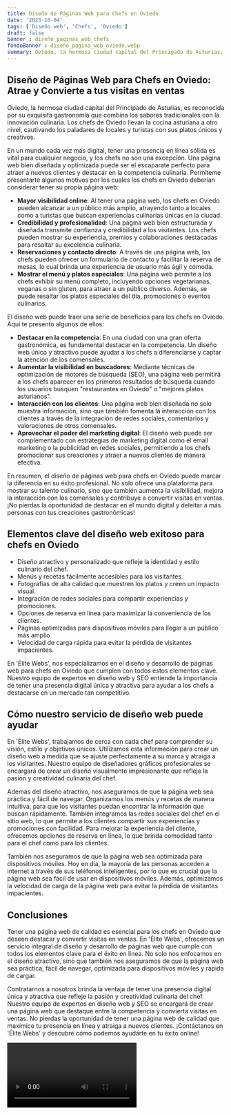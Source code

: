 ```yaml
---
title: Diseño de Páginas Web para Chefs en Oviedo
date: '2023-10-04'
tags: ['Diseño web', 'Chefs', 'Oviedo']
draft: false
banner : diseño_paginas_web_chefs
fondoBanner : diseño_pagina_web_oviedo.webp
summary: Oviedo, la hermosa ciudad capital del Principado de Asturias, es reconocida por su exquisita gastronomía que combina los sabores tradicionales con la innovación culinaria. Los chefs de Oviedo llevan la cocina asturiana a otro nivel, cautivando los paladares de locales y turistas con sus platos únicos y creativos.
---
```


## Diseño de Páginas Web para Chefs en Oviedo: Atrae y Convierte a tus visitas en ventas

Oviedo, la hermosa ciudad capital del Principado de Asturias, es reconocida por su exquisita gastronomía que combina los sabores tradicionales con la innovación culinaria. Los chefs de Oviedo llevan la cocina asturiana a otro nivel, cautivando los paladares de locales y turistas con sus platos únicos y creativos.

En un mundo cada vez más digital, tener una presencia en línea sólida es vital para cualquier negocio, y los chefs no son una excepción. Una página web bien diseñada y optimizada puede ser el escaparate perfecto para atraer a nuevos clientes y destacar en la competencia culinaria. Permíteme presentarte algunos motivos por los cuales los chefs en Oviedo deberían considerar tener su propia página web:

- **Mayor visibilidad online**: Al tener una página web, los chefs en Oviedo pueden alcanzar a un público más amplio, atrayendo tanto a locales como a turistas que buscan experiencias culinarias únicas en la ciudad.
- **Credibilidad y profesionalidad**: Una página web bien estructurada y diseñada transmite confianza y credibilidad a los visitantes. Los chefs pueden mostrar su experiencia, premios y colaboraciones destacadas para resaltar su excelencia culinaria.
- **Reservaciones y contacto directo**: A través de una página web, los chefs pueden ofrecer un formulario de contacto y facilitar la reserva de mesas, lo cual brinda una experiencia de usuario más ágil y cómoda.
- **Mostrar el menú y platos especiales**: Una página web permite a los chefs exhibir su menú completo, incluyendo opciones vegetarianas, veganas o sin gluten, para atraer a un público diverso. Además, se puede resaltar los platos especiales del día, promociones o eventos culinarios.

El diseño web puede traer una serie de beneficios para los chefs en Oviedo. Aquí te presento algunos de ellos:

- **Destacar en la competencia**: En una ciudad con una gran oferta gastronómica, es fundamental destacar en la competencia. Un diseño web único y atractivo puede ayudar a los chefs a diferenciarse y captar la atención de los comensales.
- **Aumentar la visibilidad en buscadores**: Mediante técnicas de optimización de motores de búsqueda (SEO), una página web permitirá a los chefs aparecer en los primeros resultados de búsqueda cuando los usuarios busquen "restaurantes en Oviedo" o "mejores platos asturianos".
- **Interacción con los clientes**: Una página web bien diseñada no solo muestra información, sino que también fomenta la interacción con los clientes a través de la integración de redes sociales, comentarios y valoraciones de otros comensales.
- **Aprovechar el poder del marketing digital**: El diseño web puede ser complementado con estrategias de marketing digital como el email marketing o la publicidad en redes sociales, permitiendo a los chefs promocionar sus creaciones y atraer a nuevos clientes de manera efectiva.

En resumen, el diseño de páginas web para chefs en Oviedo puede marcar la diferencia en su éxito profesional. No solo ofrece una plataforma para mostrar su talento culinario, sino que también aumenta la visibilidad, mejora la interacción con los comensales y contribuye a convertir visitas en ventas. ¡No pierdas la oportunidad de destacar en el mundo digital y deleitar a más personas con tus creaciones gastronómicas!

<GifSeo />

<Cta />

## Elementos clave del diseño web exitoso para chefs en Oviedo

- Diseño atractivo y personalizado que refleje la identidad y estilo culinario del chef.
- Menús y recetas fácilmente accesibles para los visitantes.
- Fotografías de alta calidad que muestren los platos y creen un impacto visual.
- Integración de redes sociales para compartir experiencias y promociones.
- Opciones de reserva en línea para maximizar la conveniencia de los clientes.
- Páginas optimizadas para dispositivos móviles para llegar a un público más amplio.
- Velocidad de carga rápida para evitar la pérdida de visitantes impacientes.

En 'Élite Webs', nos especializamos en el diseño y desarrollo de páginas web para chefs en Oviedo que cumplen con todos estos elementos clave. Nuestro equipo de expertos en diseño web y SEO entiende la importancia de tener una presencia digital única y atractiva para ayudar a los chefs a destacarse en un mercado tan competitivo.

## Cómo nuestro servicio de diseño web puede ayudar

En 'Élite Webs', trabajamos de cerca con cada chef para comprender su visión, estilo y objetivos únicos. Utilizamos esta información para crear un diseño web a medida que se ajuste perfectamente a su marca y atraiga a los visitantes. Nuestro equipo de diseñadores gráficos profesionales se encargará de crear un diseño visualmente impresionante que refleje la pasión y creatividad culinaria del chef.

Además del diseño atractivo, nos aseguramos de que la página web sea práctica y fácil de navegar. Organizamos los menús y recetas de manera intuitiva, para que los visitantes puedan encontrar la información que buscan rápidamente. También integramos las redes sociales del chef en el sitio web, lo que permite a los clientes compartir sus experiencias y promociones con facilidad. Para mejorar la experiencia del cliente, ofrecemos opciones de reserva en línea, lo que brinda comodidad tanto para el chef como para los clientes.

También nos aseguramos de que la página web sea optimizada para dispositivos móviles. Hoy en día, la mayoría de las personas acceden a internet a través de sus teléfonos inteligentes, por lo que es crucial que la página web sea fácil de usar en dispositivos móviles. Además, optimizamos la velocidad de carga de la página web para evitar la pérdida de visitantes impacientes.

## Conclusiones

Tener una página web de calidad es esencial para los chefs en Oviedo que deseen destacar y convertir visitas en ventas. En 'Élite Webs', ofrecemos un servicio integral de diseño y desarrollo de páginas web que cumple con todos los elementos clave para el éxito en línea. No solo nos enfocamos en el diseño atractivo, sino que también nos aseguramos de que la página web sea práctica, fácil de navegar, optimizada para dispositivos móviles y rápida de cargar.

Contratarnos a nosotros brinda la ventaja de tener una presencia digital única y atractiva que refleje la pasión y creatividad culinaria del chef. Nuestro equipo de expertos en diseño web y SEO se encargará de crear una página web que destaque entre la competencia y convierta visitas en ventas. No pierdas la oportunidad de tener una página web de calidad que maximice tu presencia en línea y atraiga a nuevos clientes. ¡Contáctanos en 'Élite Webs' y descubre cómo podemos ayudarte en tu éxito online!

<Video />

<CtaBot job='Chefs' city='Oviedo'/>

<Gmaps query='Oviedo+españa+maps' />